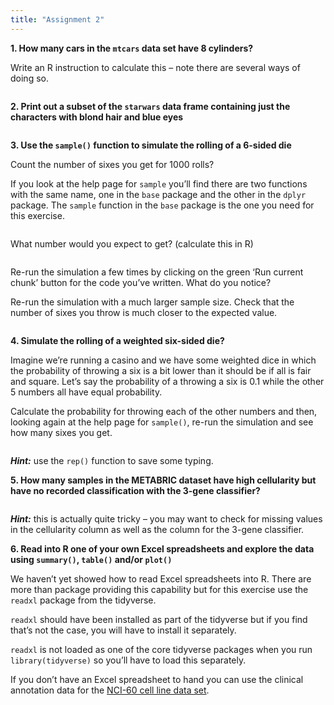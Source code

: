```yaml
---
title: "Assignment 2"
---
```


**1. How many cars in the `mtcars` data set have 8 cylinders?**

Write an R instruction to calculate this -- note there are several ways of doing
so.

```r

```

**2. Print out a subset of the `starwars` data frame containing just the
characters with blond hair and blue eyes**

```r

```

**3. Use the `sample()` function to simulate the rolling of a 6-sided die**

Count the number of sixes you get for 1000 rolls?

If you look at the help page for `sample` you'll find there are two functions
with the same name, one in the `base` package and the other in the `dplyr`
package. The `sample` function in the `base` package is the one you need for
this exercise.

```r

```

What number would you expect to get? (calculate this in R)

```r

```

Re-run the simulation a few times by clicking on the green 'Run current chunk'
button for the code you've written. What do you notice?

Re-run the simulation with a much larger sample size. Check that the number of
sixes you throw is much closer to the expected value.

```r

```

**4. Simulate the rolling of a weighted six-sided die?**

Imagine we're running a casino and we have some weighted dice in which the
probability of throwing a six is a bit lower than it should be if all is fair
and square. Let's say the probability of a throwing a six is 0.1 while the
other 5 numbers all have equal probability.

Calculate the probability for throwing each of the other numbers and then,
looking again at the help page for `sample()`, re-run the simulation and see
how many sixes you get.

```r

```

**_Hint:_** use the `rep()` function to save some typing.

**5. How many samples in the METABRIC dataset have high cellularity but have no recorded classification with the 3-gene classifier?**

```r

```

**_Hint:_** this is actually quite tricky -- you may want to check for missing
values in the cellularity column as well as the column for the 3-gene
classifier.

**6. Read into R one of your own Excel spreadsheets and explore the data using `summary()`, `table()` and/or `plot()`**

We haven't yet showed how to read Excel spreadsheets into R. There are more than
package providing this capability but for this exercise use the `readxl` package
from the tidyverse.

`readxl` should have been installed as part of the tidyverse but if you find
that's not the case, you will have to install it separately.

`readxl` is not loaded as one of the core tidyverse packages when you run
`library(tidyverse)` so you'll have to load this separately.

If you don't have an Excel spreadsheet to hand you can use the clinical
annotation data for the
[NCI-60 cell line data set](data/cellline_nci60_clinical_data.xlsx).

```r

```

